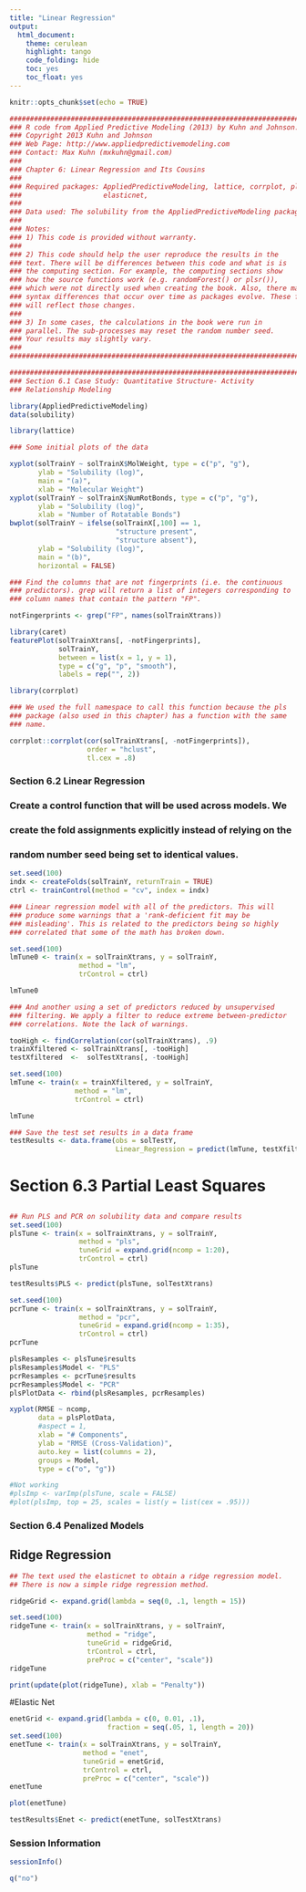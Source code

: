 ```yaml
---
title: "Linear Regression"
output:
  html_document:
    theme: cerulean
    highlight: tango
    code_folding: hide
    toc: yes
    toc_float: yes
---
```


```r
knitr::opts_chunk$set(echo = TRUE)
```



```r
################################################################################
### R code from Applied Predictive Modeling (2013) by Kuhn and Johnson.
### Copyright 2013 Kuhn and Johnson
### Web Page: http://www.appliedpredictivemodeling.com
### Contact: Max Kuhn (mxkuhn@gmail.com)
###
### Chapter 6: Linear Regression and Its Cousins
###
### Required packages: AppliedPredictiveModeling, lattice, corrplot, pls, 
###                    elasticnet,
###
### Data used: The solubility from the AppliedPredictiveModeling package
###
### Notes:
### 1) This code is provided without warranty.
###
### 2) This code should help the user reproduce the results in the
### text. There will be differences between this code and what is is
### the computing section. For example, the computing sections show
### how the source functions work (e.g. randomForest() or plsr()),
### which were not directly used when creating the book. Also, there may be 
### syntax differences that occur over time as packages evolve. These files 
### will reflect those changes.
###
### 3) In some cases, the calculations in the book were run in 
### parallel. The sub-processes may reset the random number seed.
### Your results may slightly vary.
###
################################################################################

################################################################################
### Section 6.1 Case Study: Quantitative Structure- Activity
### Relationship Modeling

library(AppliedPredictiveModeling)
data(solubility)

library(lattice)

### Some initial plots of the data

xyplot(solTrainY ~ solTrainX$MolWeight, type = c("p", "g"),
       ylab = "Solubility (log)",
       main = "(a)",
       xlab = "Molecular Weight")
xyplot(solTrainY ~ solTrainX$NumRotBonds, type = c("p", "g"),
       ylab = "Solubility (log)",
       xlab = "Number of Rotatable Bonds")
bwplot(solTrainY ~ ifelse(solTrainX[,100] == 1, 
                          "structure present", 
                          "structure absent"),
       ylab = "Solubility (log)",
       main = "(b)",
       horizontal = FALSE)

### Find the columns that are not fingerprints (i.e. the continuous
### predictors). grep will return a list of integers corresponding to
### column names that contain the pattern "FP".

notFingerprints <- grep("FP", names(solTrainXtrans))

library(caret)
featurePlot(solTrainXtrans[, -notFingerprints],
            solTrainY,
            between = list(x = 1, y = 1),
            type = c("g", "p", "smooth"),
            labels = rep("", 2))
```


```r
library(corrplot)

### We used the full namespace to call this function because the pls
### package (also used in this chapter) has a function with the same
### name.

corrplot::corrplot(cor(solTrainXtrans[, -notFingerprints]), 
                   order = "hclust", 
                   tl.cex = .8)

```


################################################################################
### Section 6.2 Linear Regression

### Create a control function that will be used across models. We
### create the fold assignments explicitly instead of relying on the
### random number seed being set to identical values.
```r
set.seed(100)
indx <- createFolds(solTrainY, returnTrain = TRUE)
ctrl <- trainControl(method = "cv", index = indx)

### Linear regression model with all of the predictors. This will
### produce some warnings that a 'rank-deficient fit may be
### misleading'. This is related to the predictors being so highly
### correlated that some of the math has broken down.

set.seed(100)
lmTune0 <- train(x = solTrainXtrans, y = solTrainY,
                 method = "lm",
                 trControl = ctrl)

lmTune0 
```


```r
### And another using a set of predictors reduced by unsupervised
### filtering. We apply a filter to reduce extreme between-predictor
### correlations. Note the lack of warnings.

tooHigh <- findCorrelation(cor(solTrainXtrans), .9)
trainXfiltered <- solTrainXtrans[, -tooHigh]
testXfiltered  <-  solTestXtrans[, -tooHigh]

set.seed(100)
lmTune <- train(x = trainXfiltered, y = solTrainY,
                method = "lm",
                trControl = ctrl)

lmTune

### Save the test set results in a data frame                 
testResults <- data.frame(obs = solTestY,
                          Linear_Regression = predict(lmTune, testXfiltered))


```
               


################################################################################
# Section 6.3 Partial Least Squares

## 

```r
## Run PLS and PCR on solubility data and compare results
set.seed(100)
plsTune <- train(x = solTrainXtrans, y = solTrainY,
                 method = "pls",
                 tuneGrid = expand.grid(ncomp = 1:20),
                 trControl = ctrl)
plsTune

testResults$PLS <- predict(plsTune, solTestXtrans)

set.seed(100)
pcrTune <- train(x = solTrainXtrans, y = solTrainY,
                 method = "pcr",
                 tuneGrid = expand.grid(ncomp = 1:35),
                 trControl = ctrl)
pcrTune                  

plsResamples <- plsTune$results
plsResamples$Model <- "PLS"
pcrResamples <- pcrTune$results
pcrResamples$Model <- "PCR"
plsPlotData <- rbind(plsResamples, pcrResamples)

xyplot(RMSE ~ ncomp,
       data = plsPlotData,
       #aspect = 1,
       xlab = "# Components",
       ylab = "RMSE (Cross-Validation)",
       auto.key = list(columns = 2),
       groups = Model,
       type = c("o", "g"))

#Not working
#plsImp <- varImp(plsTune, scale = FALSE)
#plot(plsImp, top = 25, scales = list(y = list(cex = .95)))

```


################################################################################
### Section 6.4 Penalized Models

## Ridge Regression

```r
## The text used the elasticnet to obtain a ridge regression model.
## There is now a simple ridge regression method.

ridgeGrid <- expand.grid(lambda = seq(0, .1, length = 15))

set.seed(100)
ridgeTune <- train(x = solTrainXtrans, y = solTrainY,
                   method = "ridge",
                   tuneGrid = ridgeGrid,
                   trControl = ctrl,
                   preProc = c("center", "scale"))
ridgeTune

print(update(plot(ridgeTune), xlab = "Penalty"))
```

#Elastic Net

```r
enetGrid <- expand.grid(lambda = c(0, 0.01, .1), 
                        fraction = seq(.05, 1, length = 20))
set.seed(100)
enetTune <- train(x = solTrainXtrans, y = solTrainY,
                  method = "enet",
                  tuneGrid = enetGrid,
                  trControl = ctrl,
                  preProc = c("center", "scale"))
enetTune

plot(enetTune)

testResults$Enet <- predict(enetTune, solTestXtrans)
```



################################################################################
### Session Information
```r

sessionInfo()

q("no")

```






